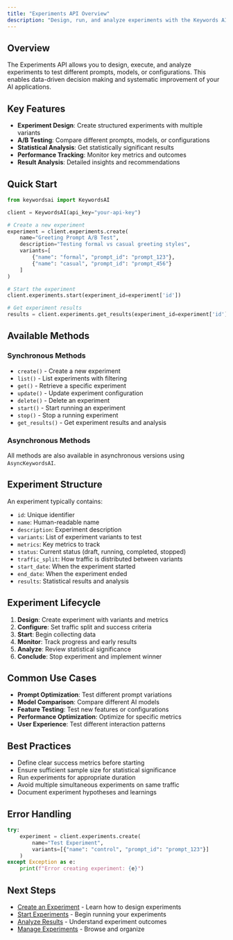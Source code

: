 ```yaml
---
title: "Experiments API Overview"
description: "Design, run, and analyze experiments with the Keywords AI Experiments API"
---
```


## Overview

The Experiments API allows you to design, execute, and analyze experiments to test different prompts, models, or configurations. This enables data-driven decision making and systematic improvement of your AI applications.

## Key Features

- **Experiment Design**: Create structured experiments with multiple variants
- **A/B Testing**: Compare different prompts, models, or configurations
- **Statistical Analysis**: Get statistically significant results
- **Performance Tracking**: Monitor key metrics and outcomes
- **Result Analysis**: Detailed insights and recommendations

## Quick Start

```python
from keywordsai import KeywordsAI

client = KeywordsAI(api_key="your-api-key")

# Create a new experiment
experiment = client.experiments.create(
    name="Greeting Prompt A/B Test",
    description="Testing formal vs casual greeting styles",
    variants=[
        {"name": "formal", "prompt_id": "prompt_123"},
        {"name": "casual", "prompt_id": "prompt_456"}
    ]
)

# Start the experiment
client.experiments.start(experiment_id=experiment['id'])

# Get experiment results
results = client.experiments.get_results(experiment_id=experiment['id'])
```

## Available Methods

### Synchronous Methods
- `create()` - Create a new experiment
- `list()` - List experiments with filtering
- `get()` - Retrieve a specific experiment
- `update()` - Update experiment configuration
- `delete()` - Delete an experiment
- `start()` - Start running an experiment
- `stop()` - Stop a running experiment
- `get_results()` - Get experiment results and analysis

### Asynchronous Methods
All methods are also available in asynchronous versions using `AsyncKeywordsAI`.

## Experiment Structure

An experiment typically contains:

- `id`: Unique identifier
- `name`: Human-readable name
- `description`: Experiment description
- `variants`: List of experiment variants to test
- `metrics`: Key metrics to track
- `status`: Current status (draft, running, completed, stopped)
- `traffic_split`: How traffic is distributed between variants
- `start_date`: When the experiment started
- `end_date`: When the experiment ended
- `results`: Statistical results and analysis

## Experiment Lifecycle

1. **Design**: Create experiment with variants and metrics
2. **Configure**: Set traffic split and success criteria
3. **Start**: Begin collecting data
4. **Monitor**: Track progress and early results
5. **Analyze**: Review statistical significance
6. **Conclude**: Stop experiment and implement winner

## Common Use Cases

- **Prompt Optimization**: Test different prompt variations
- **Model Comparison**: Compare different AI models
- **Feature Testing**: Test new features or configurations
- **Performance Optimization**: Optimize for specific metrics
- **User Experience**: Test different interaction patterns

## Best Practices

- Define clear success metrics before starting
- Ensure sufficient sample size for statistical significance
- Run experiments for appropriate duration
- Avoid multiple simultaneous experiments on same traffic
- Document experiment hypotheses and learnings

## Error Handling

```python
try:
    experiment = client.experiments.create(
        name="Test Experiment",
        variants=[{"name": "control", "prompt_id": "prompt_123"}]
    )
except Exception as e:
    print(f"Error creating experiment: {e}")
```

## Next Steps

- [Create an Experiment](./create) - Learn how to design experiments
- [Start Experiments](./start) - Begin running your experiments
- [Analyze Results](./get-results) - Understand experiment outcomes
- [Manage Experiments](./list) - Browse and organize